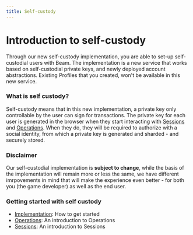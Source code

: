 ```yaml
---
title: Self-custody
---
```


# Introduction to self-custody

Through our new self-custody implementation, you are able to set-up self-custodial users with Beam. The implementation is a new service that works based on self-custodial private keys, and newly deployed account abstractions. Existing Profiles that you created, won't be available in this new service.


### What is self custody?

Self-custody means that in this new implementation, a private key only controllable by the user can sign for transactions. The private key for each user is generated in the browser when they start interacting with [Sessions](/service/sessions/introduction) and [Operations](/service/operations/introduction).
When they do, they will be required to authorize with a social identity, from which a private key is generated and sharded - and securely stored.

### Disclaimer

Our self-custodial implementation is **subject to change**, while the basis of the implementation will remain more or less the same, we have different imrpovements in mind that will make the experience even better - for both you (the game developer) as well as the end user.


### Getting started with self custody

- [Implementation](/service/self-custody/implementation): How to get started
- [Operations](/service/operations/introduction): An introduction to Operations
- [Sessions](/service/sessions/introduction): An introduction to Sessions
